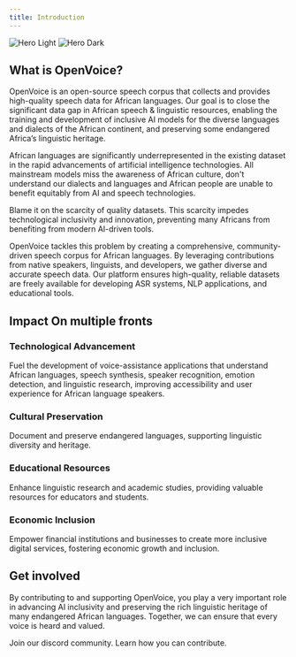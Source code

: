 ```yaml
---
title: Introduction
---
```


<img
  className="block dark:hidden"
  src="/images/antfulllogo.png"
  alt="Hero Light"
/>
<img
  className="hidden dark:block"
  src="/images/antfulllogo.png"
  alt="Hero Dark"
/>

## What is OpenVoice?

OpenVoice is an open-source speech corpus that collects and provides high-quality speech data for African languages. Our goal is to close the significant data gap in African speech & linguistic resources, enabling the training and development of inclusive AI models for the diverse languages and dialects of the African continent, and preserving some endangered Africa’s linguistic heritage.

African languages are significantly underrepresented in the existing dataset in the rapid advancements of artificial intelligence technologies. All mainstream models miss the awareness of African culture, don't understand our dialects and languages and African people are unable to benefit equitably from AI and speech technologies. 

Blame it on the scarcity of quality datasets. This scarcity impedes technological inclusivity and innovation, preventing many Africans from benefiting from modern AI-driven tools.

OpenVoice tackles this problem by creating a comprehensive, community-driven speech corpus for African languages. By leveraging contributions from native speakers, linguists, and developers, we gather diverse and accurate speech data. Our platform ensures high-quality, reliable datasets are freely available for developing ASR systems, NLP applications, and educational tools.

## Impact On multiple fronts

### Technological Advancement
Fuel the development of voice-assistance  applications that understand African languages, speech synthesis, speaker recognition, emotion detection, and linguistic research, improving accessibility and user experience for African language speakers.
### Cultural Preservation
Document and preserve endangered languages, supporting linguistic diversity and heritage.
### Educational Resources
Enhance linguistic research and academic studies, providing valuable resources for educators and students.
### Economic Inclusion
Empower financial institutions and businesses to create more inclusive digital services, fostering economic growth and inclusion.

## Get involved
By contributing to and supporting OpenVoice, you play a very important role in advancing AI inclusivity and preserving the rich linguistic heritage of many endangered African languages. Together, we can ensure that every voice is heard and valued.

<CardGroup cols={2}>
  <Card
    title="Join our community"
    icon="discord"
    href="https://discord.gg/bNTqSdTYbh"
  >
    Join our discord community.
  </Card>
  <Card
    title="Contribute"
    icon="handshake-simple"
    href="/contributing"
  >
    Learn how you can contribute.
  </Card>
</CardGroup>
